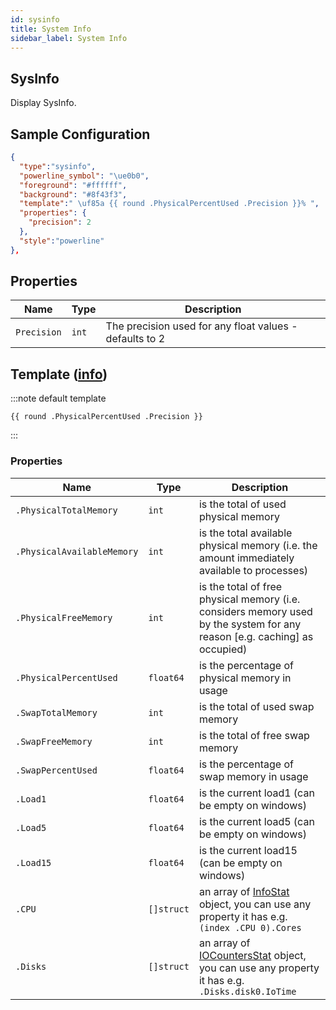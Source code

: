 ```yaml
---
id: sysinfo
title: System Info
sidebar_label: System Info
---
```


## SysInfo

Display SysInfo.

## Sample Configuration

```json
{
  "type":"sysinfo",
  "powerline_symbol": "\ue0b0",
  "foreground": "#ffffff",
  "background": "#8f43f3",
  "template":" \uf85a {{ round .PhysicalPercentUsed .Precision }}% ",
  "properties": {
    "precision": 2
  },
  "style":"powerline"
},
```

## Properties

| Name        | Type  | Description                                             |
| ----------- | ----- | ------------------------------------------------------- |
| `Precision` | `int` | The precision used for any float values - defaults to 2 |

## Template ([info][templates])

:::note default template

```template
{{ round .PhysicalPercentUsed .Precision }}
```

:::

### Properties

| Name                       | Type       | Description                                                                                                               |
| -------------------------- | ---------- | ------------------------------------------------------------------------------------------------------------------------- |
| `.PhysicalTotalMemory`     | `int`      | is the total of used physical memory                                                                                      |
| `.PhysicalAvailableMemory` | `int`      | is the total available physical memory (i.e. the amount immediately available to processes)                               |
| `.PhysicalFreeMemory`      | `int`      | is the total of free physical memory (i.e. considers memory used by the system for any reason [e.g. caching] as occupied) |
| `.PhysicalPercentUsed`     | `float64`  | is the percentage of physical memory in usage                                                                             |
| `.SwapTotalMemory`         | `int`      | is the total of used swap memory                                                                                          |
| `.SwapFreeMemory`          | `int`      | is the total of free swap memory                                                                                          |
| `.SwapPercentUsed`         | `float64`  | is the percentage of swap memory in usage                                                                                 |
| `.Load1`                   | `float64`  | is the current load1 (can be empty on windows)                                                                            |
| `.Load5`                   | `float64`  | is the current load5 (can be empty on windows)                                                                            |
| `.Load15`                  | `float64`  | is the current load15 (can be empty on windows)                                                                           |
| `.CPU`                     | `[]struct` | an array of [InfoStat][cpuinfo] object, you can use any property it has e.g. `(index .CPU 0).Cores`                       |
| `.Disks`                   | `[]struct` | an array of [IOCountersStat][ioinfo] object, you can use any property it has e.g. `.Disks.disk0.IoTime`                   |

[cpuinfo]: https://github.com/shirou/gopsutil/blob/78065a7ce2021f6a78c8d6f586a2683ba501dcec/cpu/cpu.go#L32
[ioinfo]: https://github.com/shirou/gopsutil/blob/e0ec1b9cda4470db704a862282a396986d7e930c/disk/disk.go#L32
[templates]: /docs/configuration/templates
